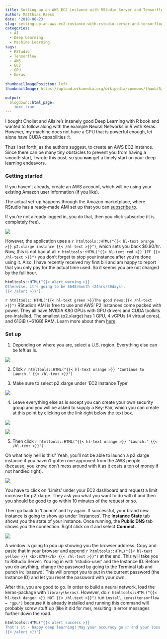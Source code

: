 ```yaml
---
title: Setting up an AWS EC2 instance with RStudio Server and Tensorflow GPU
author: Matthias Raess
date: '2018-06-23'
slug: setting-up-an-aws-ec2-instance-with-rstudio-server-and-tensorflow-gpu
categories:
  - AI
  - Deep Learning
  - Machine Learning
tags:
  - RStudio
  - Tensorflow
  - AWS
  - EC2
  - GPU
  - Keras
  
thumbnailImagePosition: left
thumbnailImage: https://upload.wikimedia.org/wikipedia/commons/thumb/5/5c/AWS_Simple_Icons_AWS_Cloud.svg/480px-AWS_Simple_Icons_AWS_Cloud.svg.png

output:
  blogdown::html_page:
    toc: true
---
```



I bought Chollet and Allaire's insanely good Deep Learning with R book and wanted to follow along with the example Neural Networks in R with Keras. However, my machine does not have a GPU that is powerful enough, let alone have CUDA capabilities 🙄.     

Thus I set forth, as the authors suggest, to create an AWS EC2 instance. Since there can be many tiny obstacles to prevent you from having a smooth start, I wrote this post, so you **can** get a timely start on your deep learning endeavors.

### Getting started

If you haven't already, create an AWS account, which will be using your existing Amazon user information (if you like).

The actual set-up happens through the Amazon marketplace, where RStudio has a ready-made AMI set up that you can [subscribe to](https://aws.amazon.com/marketplace/pp/B0785SXYB2).

If you're not already logged in, you do that, then you click subscribe (it is completely free).

![](/img/0.png)

However, the application uses a `r htmltools::HTML("{{< hl-text orange >}} p2.xlarge instance {{< /hl-text >}}")`, which sets you back \$0.90/hr. Now, this is not bad at all `r htmltools::HTML("{{< hl-text red >}} IFF {{< /hl-text >}}")` you don't forget to stop your instance after you're done using it. Also, I have recently received my first bill and am happy to report that you only pay for the actual time used. So it seems you are not charged by the full hour.

```r
htmltools::HTML("{{< alert warning >}}
Otherwise, it's going to be $648/month (24hrs/30days).
{{< /alert >}}")
```

`r htmltools::HTML("{{< hl-text green >}}The good news:{{< /hl-text >}}")` RStudio's AMI is free to use and AWS' P2 instances come packed with power. They all have NVIDIA K80 GPUs with GPU drivers and CUDA toolkits pre-installed. The smallest (p2.xlarge) has 1 GPU, 4 vCPUs (4 virtual cores), and 61GiB (~61GB) RAM. Learn more about them [here](https://aws.amazon.com/ec2/instance-types/p2/).


### Set up

1. Depending on where you are, select a U.S. region. Everything else can be left as is.

![](/img/1.png)

2. Click `r htmltools::HTML("{{< hl-text orange >}} 'Continue to Launch.' {{< /hl-text >}}")`


3. Make sure to select p2.xlarge under 'EC2 Instance Type'

![](/img/2.png)

4. Leave everything else as is except you can create your own security group and you will be asked to supply a Key-Pair, which you can create at this point by clicking on the link right below the text box.

![](/img/3.png)

![](/img/4.png)

5. Then click `r htmltools::HTML("{{< hl-text orange >}} 'Launch.' {{< /hl-text >}}")`

Oh what holy hell is this? Yeah, you'll not be able to launch a p2.xlarge instance if you haven't gotten one approved from the AWS people (because, you know, don't mess around with it as it costs a ton of money if not handled right).\     


![](/img/5.png)  

You have to click on 'Limits' under your EC2 dashboard and request a limit increase for p2.xlarge. They ask you what you want to do with it and then you should be good to go within 10 minutes of the request or so.  

Then go back to 'Launch' and try again. If successful, your brand new instance is going to show up under 'Instances'. The **Instance State** tab shows you the state of your instance. Once running, the **Public DNS** tab shows you the connection. Right click on it and select **Connect**.  

![](/img/6.png)  

A window is going to pop up showing you the browser address. Copy and paste that in your browser and append `r htmltools::HTML("{{< hl-text yellow >}} <b>:8787</b> {{< /hl-text >}}")`  at the end. This will take you to RStudio Server. You log in with 'rstudio-user' and the Instance ID. Before you do anything,  change the password by going to the Terminal tab and punch in: 'passwd'. This will prompt you to put in the current password (the Instance ID) and let you reset the password with your own.

After this, you are good to go. In order to build a neural network, load the keras-package with ``` library(keras)```. However, do `r htmltools::HTML("{{< hl-text danger >}} NOT {{< /hl-text >}}")` run ```install_keras(tensorflow = "gpu")``` because it is already installed and running this command will probably screw stuff up (like it did for me), resulting in error messages further down the road.


```r
htmltools::HTML("{{< alert success >}}
That's it - happy deep learning! May your accuracy go 📈 and your loss 📉.
{{< /alert >}}")
```

